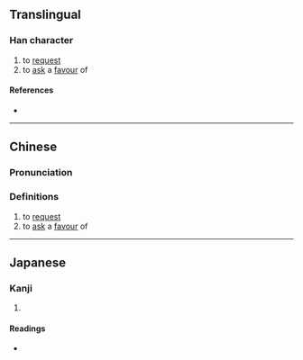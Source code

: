 {{character info}}
==Translingual==

===Han character===
{{Han char|rn=15|rad=冫|as=07|sn=9|four=|canj=IMNAU|ids=⿰冫免}}

# to [[request]]
# to [[ask]] a [[favour]] of

====References====
* {{Han ref|kx=0132.311|dkj=01654|hdz=10299.080|uh=51C2|ud=20930}}

----

==Chinese==
{{zh-forms}}

===Pronunciation===
{{zh-pron
|m=měi
|c=
|mc=
|oc=
|ma=
|cat=v
}}

===Definitions===
{{zh-hanzi}}

# to [[request]]
# to [[ask]] a [[favour]] of

----

==Japanese==

===Kanji===
{{ja-kanji|grade=|rs=冫07}}

# {{rfdef|ja|sort=冫07}}

====Readings====
* {{ja-readings|on=[[ばい]] (bai)|kun=}}